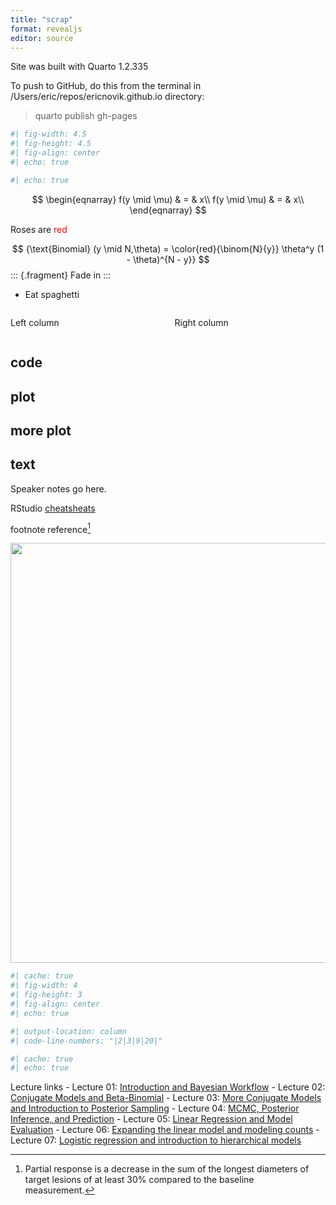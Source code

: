 ```yaml
---
title: "scrap"
format: revealjs
editor: source
---
```


Site was built with Quarto 1.2.335

To push to GitHub, do this from the terminal in /Users/eric/repos/ericnovik.github.io directory:


> quarto publish gh-pages

```r
#| fig-width: 4.5
#| fig-height: 4.5
#| fig-align: center
#| echo: true

```

```r
#| echo: true

```



$$
\begin{eqnarray}
f(y \mid \mu) & = & x\\
f(y \mid \mu) & = & x\\
\end{eqnarray}
$$

Roses are [red]{style="color:red"}

$$
{\text{Binomial} (y \mid N,\theta) = \color{red}{\binom{N}{y}}
\theta^y (1 - \theta)^{N - y}}
$$
::: {.fragment}
Fade in
:::

::: incremental
-   Eat spaghetti
:::

::: columns
::: {.column width="50%"}
Left column
:::

::: {.column width="50%"}
Right column
:::
:::

::: panel-tabset
## code

## plot

## more plot
:::

::: callout-note
## text
:::

::: notes
Speaker notes go here.
:::

::: footer
RStudio [cheatsheats](https://www.rstudio.com/resources/cheatsheets/)
:::

footnote reference[^1]

[^1]: Partial response is a decrease in the sum of the longest diameters of target lesions of at least 30% compared to the baseline measurement.

![](images/int.jpg){fig-align="center" width="672"}

```r
#| cache: true
#| fig-width: 4
#| fig-height: 3
#| fig-align: center
#| echo: true

#| output-location: column
#| code-line-numbers: "|2|3|9|20|"
```

```r
#| cache: true
#| echo: true

```

Lecture links
-   Lecture 01: [Introduction and Bayesian Workflow](bayes-course/01-lecture/01-lecture.html)
-   Lecture 02: [Conjugate Models and Beta-Binomial](bayes-course/02-lecture/02-lecture.html)
-   Lecture 03: [More Conjugate Models and Introduction to Posterior Sampling](bayes-course/03-lecture/03-lecture.html)
-   Lecture 04: [MCMC, Posterior Inference, and Prediction](bayes-course/04-lecture/04-lecture.html)
-   Lecture 05: [Linear Regression and Model Evaluation](bayes-course/05-lecture/05-lecture.html)
-   Lecture 06: [Expanding the linear model and modeling counts](bayes-course/06-lecture/06-lecture.html)
-   Lecture 07: [Logistic regression and introduction to hierarchical models](bayes-course/07-lecture/07-lecture.html)
